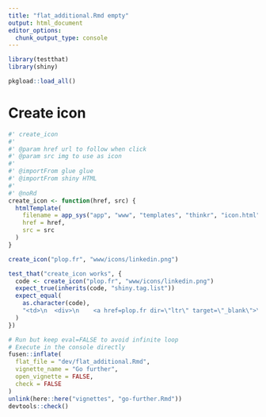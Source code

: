 ```yaml
---
title: "flat_additional.Rmd empty"
output: html_document
editor_options: 
  chunk_output_type: console
---
```


```r
library(testthat)
library(shiny)
```

```r
pkgload::load_all()
```

# Create icon

```r
#' create_icon
#'
#' @param href url to follow when click
#' @param src img to use as icon
#'
#' @importFrom glue glue
#' @importFrom shiny HTML
#'
#' @noRd
create_icon <- function(href, src) {
  htmlTemplate(
    filename = app_sys("app", "www", "templates", "thinkr", "icon.html"),
    href = href,
    src = src
  )
}
```

```r
create_icon("plop.fr", "www/icons/linkedin.png")
```

```r
test_that("create_icon works", {
  code <- create_icon("plop.fr", "www/icons/linkedin.png")
  expect_true(inherits(code, "shiny.tag.list"))
  expect_equal(
    as.character(code),
    "<td>\n  <div>\n    <a href=plop.fr dir=\"ltr\" target=\"_blank\">\n      <img\n        src=www/icons/linkedin.png\n        alt=\"\"\n        width=\"28\"\n        height=\"28\"\n        border=\"0\"\n        style=\"display: block\"\n      />\n    </a>\n  </div>\n</td>\n<td width=\"5\"></td>\n"
  )
})
```


```r
# Run but keep eval=FALSE to avoid infinite loop
# Execute in the console directly
fusen::inflate(
  flat_file = "dev/flat_additional.Rmd",
  vignette_name = "Go further",
  open_vignette = FALSE,
  check = FALSE
)
unlink(here::here("vignettes", "go-further.Rmd"))
devtools::check()
```

